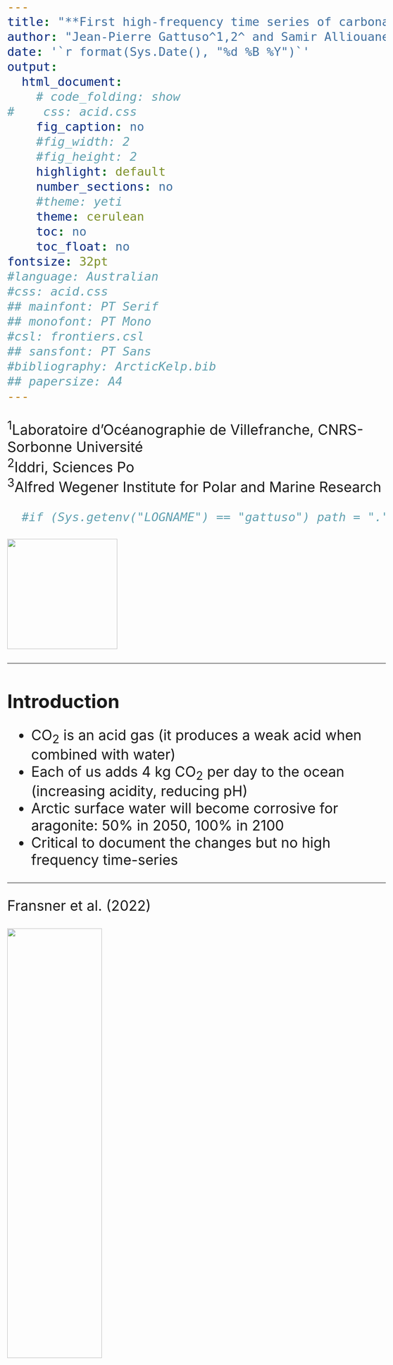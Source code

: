 ```yaml
---
title: "**First high-frequency time series of carbonate chemistry in the Arctic**" 
author: "Jean-Pierre Gattuso^1,2^ and Samir Alliouane^1^ and Philipp Fisher^3^"
date: '`r format(Sys.Date(), "%d %B %Y")`'
output:
  html_document:
    # code_folding: show
#    css: acid.css
    fig_caption: no
    #fig_width: 2
    #fig_height: 2
    highlight: default    
    number_sections: no
    #theme: yeti
    theme: cerulean
    toc: no
    toc_float: no
fontsize: 32pt
#language: Australian
#css: acid.css
## mainfont: PT Serif  
## monofont: PT Mono
#csl: frontiers.csl
## sansfont: PT Sans
#bibliography: ArcticKelp.bib
## papersize: A4
---
```

<!-- <style type="text/css"> -->
<!-- .main-container { -->
<!--   max-width: 100% !important; -->
<!--   margin: auto; -->
<!-- } -->
</style>
<style type="text/css">
.main-container {
  max-width: 100% !important;
  margin: auto;
}
body{
  font-size: 24pt;
}
h1,h2,h3,h4,h5,h6{
  font-size: 32pt;
}
</style>

^1^Laboratoire d'Océanographie de Villefranche, CNRS-Sorbonne Université\
^2^Iddri, Sciences Po\
^3^Alfred Wegener Institute for Polar and Marine Research\

```r
  #if (Sys.getenv("LOGNAME") == "gattuso") path = "."
```

![](images/AWIPEV-Logo.jpg){width="250px"}

***
# **Introduction**

- CO<sub>2</sub> is an acid gas (it produces a weak acid when combined with water)
- Each of us adds 4 kg CO<sub>2</sub> per day to the ocean (increasing acidity, reducing pH)
- Arctic surface water will become corrosive for aragonite: 50% in 2050, 100% in 2100
- Critical to document the changes but no high frequency time-series

***

Fransner et al. (2022)

![ ](images/map_fransner.png){width="50%"}
![ ](images/pH_fransner.png){width="50%"}

***

# **Instruments installed** 

- Water pumped from 12 m water depth at Ny-Ålesund
- **July 2015**: Two pCO<sub>2</sub> sensors rotating every year (in FerryBox, 1 min) 
- **February 2016**: Total alkalinity analyser (in FerryBox, 90 min) but lots of technical issues
- For calibration and quality insurance: weekly discrete samples for high-precision measurements of dissolved inorganic carbon and total alkalinity
- **August 2017**: pH measurements
  - Continuous measurements in fjord water (seaFET)
  - DURAFET pH sensor in the FerryBox
  - Discrete pH samples once a month for calibration
- Regular maintenance twice a year (except during the Covid-19 pandemic)
- Came to an end in December 2021 

## **Instruments in the FerryBox**
![ ](images/container.png){width="50%"}

![ ](images/intake.png){width="50%"}

![ ](images/ferrybox.jpg){width="50%"}

## seaFET pH on the REMOS
![ ](images/seafet.png)

***

# No longer in real-time: https://awipev-co2.obs-vlfr.fr
![ ](images/web_page.png)

***

# **Availability of data**
:::: {style="display: flex;"}
::: {class='col-md-4'}
Many challenges:

- extreme environmental conditions
- frozen pipes
- damages resulting from icebergs pounding on the field instruments
- weeks to months waiting for warmer temperatures to deice or to fly technical staff, including divers
- No access for extended periods of time during the Covid-19 pandemic

Nevertheless:

- data usable 50 to 76% of the time during the period of measurement
- pCO<sub>2</sub> and pH data are available throughout the year and well distributed across months, including winter months
:::
::: {class='col-md-8'}

![ ](figures/availability.png){ width=70% }
:::
::::

***

# **Nutrients**
:::: {style="display: flex;"}
::: {class='col-md-4'}

- 90 phosphate and 133 silicate data kindly provided by van de Poll (unpubl.)
- PO4 and Si vary by a factor 10 along a composite year
- disregarding nutrients does not generate large differences:
  - pCO2-AT pair, differences in pH, CT and OmegaA: < 0.001 unit, 0.7 umol/kg and <0.01
  - CT-AT pair: differences in pH, pCO2 and OmegaA: 0.002 units, 1.5 uatm and <0.01
:::
::: {class='col-md-8'}
![ ](figures/nutrients.png)
:::
::::

***

# **K1 and K2**

- Big issue in the Arctic due to low temperature and salinity (Sulpis et al., 2020) 
- Lueker et al. (2000), which are recommended by the community (Jiang et al., 2022) derived in lab conditions with no temperature value < 2 °C. Overestimates K1 and K2 at temperatures below about 8 °C
- Millero et al. (2002) and Sulpis et al. (2020) based on large (> 900) field data sets that include cold temperature values
- Papadimitriou et al. (2018), obtained in the laboratory, also cover cold temperatures
- Formulations of Papadimitriou et al. (2018) perform better here but seldom used
- Hence, we used the facto standard of Lueker et al. (2000)


***

# **Total alkalinity vs salinity relationship**
![ ](figures/p_at_s.png)

***

# **Time series of key variables**
![ ](figures/time_series.png)

***

# **Monthly means**
![ ](figures/ts_boxplots.png)

***

# **Consistency**

<!-- ::: {style="text-align:center" markdown="1"} -->
![ ](figures/pco2_calc_meas.png)
<!-- ::: -->

***

# **Water column stratification**

:::: {style="display: flex;"}
::: {class='col-md-5'}

- Weird profiling
- Salinity in the bottom layer (8 to 12 m) is up to 1 unit higher than in the surface layer (0 to 4 m) in summer, 0.7 unit lower in Dec and similar in both layers at other times
- Temperature is lower by up to 2.7°C in the deep layer from Mar to Sep and higher by up to 2.4 °C in Nov-Jan
- Density is almost always higher in the bottom than in the surface layer.

:::
::: {class='col-md-5'}

  ![ ](figures/deltas.png)
:::
::::

***

# **Air-sea CO<sub>2</sub> flux**

  ![ ](figures/air-sea_CO2_flux.png)

***

# **Conclusion**

- **Positive aspects**: 
  - **First** high-frequency time series of the carbonate system in the Arctic 
  - Excellent support from AWIPEV staff until 2020
- **Logistical difficulties**:
  - Challenging environment; divers needed to sort out issues
  - Difficult and costly to gather a team and organize field trip at short notice
  - Winter sampling essential (once a month this season, more frequently would be more desirable)
  - IPEV does not cover the cost of analyses required for calibration (ca. 1000 €)
  
  ***

# **Acknowledgements**

- AWIPEV staff until 2020
- Numerous AWI divers
- SNAPO-CO2
- Willem H. van de Poll who provided nutrient data
- Coastal Observing System for Northern and Arctic Seas (COSYNA)
- Helmholtz large-scale infrastructure projects ACROSS and MOSES
- French Polar Institute (IPEV) 
- EU projects Jericho-Next, INTAROS and FACE-IT
- Ove Hermansen, Cathrine Lund Myhre, and Stephen Platt at Norwegian institute for air research (NILU) for their assistance with atmospheric CO2 data from the Zeppelin observatory, as well as the Integrated Carbon Observing System (ICOS)-Norway, Norwegian Research Council project NFR-207587, and the Norwegian Environment Agency